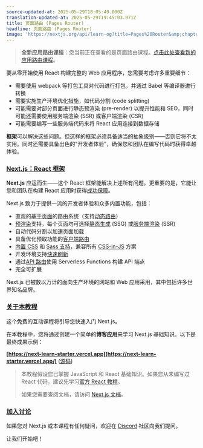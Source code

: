 ```yaml
---
source-updated-at: 2025-05-29T18:05:49.000Z
translation-updated-at: 2025-05-29T19:45:03.971Z
title: 页面路由 (Pages Router)
headline: 页面路由 (Pages Router)
image: 'https://nextjs.org/api/learn-og?title=Pages%20Router&amp;chapter=3'
---
```


> **全新应用路由课程**：您当前正在查看的是页面路由课程。[点击此处查看新的应用路由课程](/learn/dashboard-app)。

要从零开始使用 React 构建完整的 Web 应用程序，您需要考虑许多重要细节：

*   需要使用 webpack 等打包工具对代码进行打包，并通过 Babel 等编译器进行转换
*   需要实施生产环境优化措施，如代码分割 (code splitting)
*   可能需要对部分页面进行静态预渲染 (pre-render) 以提升性能和 SEO，同时可能还需要使用服务端渲染 (SSR) 或客户端渲染 (CSR)
*   可能需要编写一些服务端代码来将 React 应用连接到数据存储

**框架**可以解决这些问题。但这样的框架必须具备适当的抽象级别——否则它将不太实用。同时还需要具备出色的"开发者体验"，确保您和团队在编写代码时获得卓越体验。

### [Next.js：React 框架](#nextjs-the-react-framework)

**Next.js** 应运而生——这个 React 框架能解决上述所有问题。更重要的是，它能让您和团队在构建 React 应用时获得[成功保障](https://blog.codinghorror.com/falling-into-the-pit-of-success/)。

Next.js 致力于提供一流的开发者体验和众多内置功能，包括：

*   直观的[基于页面](/docs/basic-features/pages)的路由系统（支持[动态路由](/docs/routing/dynamic-routes)）
*   [预渲染](/docs/basic-features/pages#pre-rendering)支持，每个页面均可选择[静态生成](/docs/basic-features/pages#static-generation-recommended) (SSG) 或[服务端渲染](/docs/basic-features/pages#server-side-rendering) (SSR)
*   自动代码分割以加速页面加载
*   具备优化预取功能的[客户端路由](/docs/routing/introduction#linking-between-pages)
*   [内置 CSS](/docs/basic-features/built-in-css-support) 和 [Sass 支持](/docs/basic-features/built-in-css-support#sass-support)，兼容所有 [CSS-in-JS](/docs/basic-features/built-in-css-support#css-in-js) 方案
*   开发环境支持[快速刷新](/docs/basic-features/fast-refresh)
*   通过[API 路由](/docs/api-routes/introduction)使用 Serverless Functions 构建 API 端点
*   完全可扩展

Next.js 已被数以万计的面向生产环境的网站和 Web 应用采用，其中包括许多世界知名品牌。

### [关于本教程](#about-this-tutorial)

这个免费的互动课程将引导您快速入门 Next.js。

在本教程中，您将通过创建一个简单的**博客应用**来学习 Next.js 基础知识。以下是最终成果示例：

**[https://next-learn-starter.vercel.app](https://next-learn-starter.vercel.app/)** ([源码](https://github.com/vercel/next-learn/tree/main/basics/demo))

> 本教程假设您已掌握 JavaScript 和 React 基础知识。如果您从未编写过 React 代码，建议先学习[官方 React 教程](https://react.dev/learn/tutorial-tic-tac-toe)。
> 
> 如果您需要查阅文档，请访问 [Next.js 文档](/docs/getting-started)。

### [加入讨论](#join-the-conversation)

如果您对 Next.js 或本课程有任何疑问，欢迎在 [Discord](https://discord.gg/Q3AsD4efFC) 社区向我们提问。

让我们开始吧！